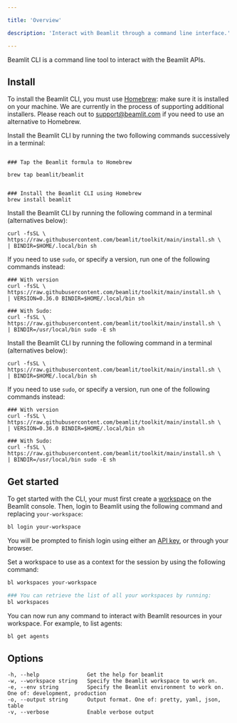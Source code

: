 ```yaml
---

title: 'Overview'

description: 'Interact with Beamlit through a command line interface.'

---
```


Beamlit CLI is a command line tool to interact with the Beamlit APIs.

## Install

<AccordionGroup>

<Accordion title="Install on Mac" icon="apple">

<Warning>To install the Beamlit CLI, you must use [Homebrew](https://brew.sh/): make sure it is installed on your machine. We are currently in the process of supporting additional installers. Please reach out to [support@beamlit.com](mailto:support@beamlit.com) if you need to use an alternative to Homebrew.</Warning>

Install the Beamlit CLI by running the two following commands successively in a terminal:

```shell 

### Tap the Beamlit formula to Homebrew

brew tap beamlit/beamlit

```

```shell 

### Install the Beamlit CLI using Homebrew
brew install beamlit

```

</Accordion>

<Accordion title="Install on Linux" icon="linux">

Install the Beamlit CLI by running the following command in a terminal (alternatives below):

```shell 
curl -fsSL \
https://raw.githubusercontent.com/beamlit/toolkit/main/install.sh \
| BINDIR=$HOME/.local/bin sh
```

If you need to use `sudo`, or specify a version, run one of the following commands instead:

```shell 
### With version
curl -fsSL \
https://raw.githubusercontent.com/beamlit/toolkit/main/install.sh \
| VERSION=0.36.0 BINDIR=$HOME/.local/bin sh

### With Sudo:
curl -fsSL \
https://raw.githubusercontent.com/beamlit/toolkit/main/install.sh \
| BINDIR=/usr/local/bin sudo -E sh
```

</Accordion>

<Accordion title="Install with cURL" icon="code">

Install the Beamlit CLI by running the following command in a terminal (alternatives below):

```shell 
curl -fsSL \
https://raw.githubusercontent.com/beamlit/toolkit/main/install.sh \
| BINDIR=$HOME/.local/bin sh
```

If you need to use `sudo`, or specify a version, run one of the following commands instead:

```shell 
### With version
curl -fsSL \
https://raw.githubusercontent.com/beamlit/toolkit/main/install.sh \
| VERSION=0.36.0 BINDIR=$HOME/.local/bin sh

### With Sudo:
curl -fsSL \
https://raw.githubusercontent.com/beamlit/toolkit/main/install.sh \
| BINDIR=/usr/local/bin sudo -E sh
```

</Accordion>

</AccordionGroup>

## Get started

To get started with the CLI, your must first create a [workspace](../Security/Workspace-access-control) on the Beamlit console. Then, login to Beamlit using the following command and replacing `your-workspace`:

```bash
bl login your-workspace
```

You will be prompted to finish login using either an [API key](../Security/Access-tokens), or through your browser.

Set a workspace to use as a context for the session by using the following command:

```bash
bl workspaces your-workspace

### You can retrieve the list of all your workspaces by running:
bl workspaces
```

You can now run any command to interact with Beamlit resources in your workspace. For example, to list agents:

```bash
bl get agents
```

## **Options**

```
-h, --help               Get the help for beamlit
-w, --workspace string   Specify the Beamlit workspace to work on.
-e, --env string         Specify the Beamlit environment to work on. One of: development, production
-o, --output string      Output format. One of: pretty, yaml, json, table
-v, --verbose            Enable verbose output
```